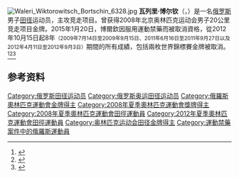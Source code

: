 {{MedalTableTop}}
{{MedalSport | 男子[[田徑|田徑]]}}
{{MedalCountry | {{RUS}} }}
{{MedalCompetition|[[奧林匹克運動會|奧林匹克運動會]]}}
{{MedalGold| [[2008年夏季奥林匹克运动会|2008年北京]] | 20公里竞走}}
{{MedalBottom}}
[[File:Waleri_Wiktorowitsch_Bortschin_6328.jpg|thumb]]
'''瓦列里·博尔钦'''（{{lang-ru|'''Валерий Викторович Борчин'''}}，{{bd|1986年|9月11日|||}}）是一名[[俄罗斯|俄罗斯]]男子[[田径|田径]]运动员，主攻竞走项目。曾获得2008年北京奥林匹克运动会男子20公里竞走项目金牌。2015年1月20日，博爾欽因服用運動禁藥而被取消資格，從2012年10月15日起8年<small>（2009年7月14日至2009年9月15日、2011年6月16日至2011年9月27日以及2012年4月11日至2012年9月3日）</small>期間的所有成績，包括兩枚世界錦標賽金牌被取消。<ref>{{cite news|url=http://www.rusada.ru/press/news/informatsiya-o-diskvalifikatsii-legkaya-atletika-39|title=Информация о дисквалификации: легкая атлетика|date=20 January 2015|publisher=Russian Anti-Doping Agency|language=ru|access-date=20 January 2015|url-status=dead|archive-url=https://web.archive.org/web/20150120155510/http://www.rusada.ru/press/news/informatsiya-o-diskvalifikatsii-legkaya-atletika-39|archive-date=20 January 2015}}</ref><ref>{{Cite web|url=http://www.iaaf.org/news/iaaf-news/russian-doping-appeal-rusada|title=IAAF appeals six decisions recently made by RUSADA| News|access-date=2021-08-15|archive-date=2019-05-22|archive-url=https://web.archive.org/web/20190522113435/https://www.iaaf.org/news/iaaf-news/russian-doping-appeal-rusada|dead-url=no}}</ref><ref>{{cite web |url=http://www.rusada.ru/en/press/news/the-decisions-of-the-lausanne-switzerland-court-of-arbitration-for-sport-regarding-the-ru |title=Archived copy |access-date=2016-06-17 |url-status=dead |archive-url=https://web.archive.org/web/20160625081035/http://www.rusada.ru/en/press/news/the-decisions-of-the-lausanne-switzerland-court-of-arbitration-for-sport-regarding-the-ru |archive-date=2016-06-25 }}</ref>

==参考资料==
{{reflist}}

{{奥林匹克运动会田径比赛男子20公里竞走冠军}}
{{Russia-bio-stub}}
{{DEFAULTSORT:Borchin, Valeriy}}
[[Category:俄罗斯田径运动员|Category:俄罗斯田径运动员]]
[[Category:俄罗斯奥运田径运动员|Category:俄罗斯奥运田径运动员]]
[[Category:俄羅斯奧林匹克運動會金牌得主|Category:俄羅斯奧林匹克運動會金牌得主]]
[[Category:2008年夏季奧林匹克運動會獎牌得主|Category:2008年夏季奧林匹克運動會獎牌得主]]
[[Category:2008年夏季奧林匹克運動會田徑運動員|Category:2008年夏季奧林匹克運動會田徑運動員]]
[[Category:2012年夏季奧林匹克運動會田徑運動員|Category:2012年夏季奧林匹克運動會田徑運動員]]
[[Category:奥林匹克运动会田径金牌得主|Category:奥林匹克运动会田径金牌得主]]
[[Category:運動禁藥案件中的俄羅斯運動員|Category:運動禁藥案件中的俄羅斯運動員]]